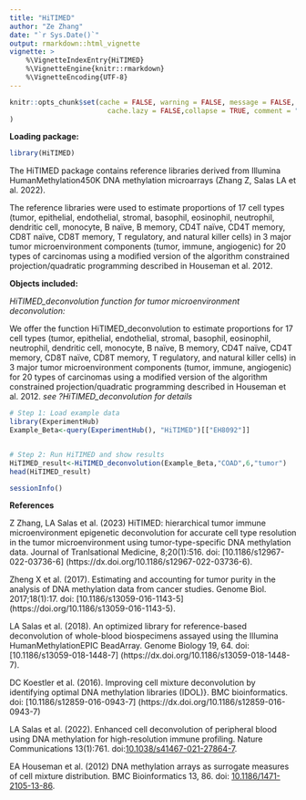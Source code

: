 ```yaml
---
title: "HiTIMED"
author: "Ze Zhang"
date: "`r Sys.Date()`"
output: rmarkdown::html_vignette
vignette: >
    %\VignetteIndexEntry{HiTIMED}
    %\VignetteEngine{knitr::rmarkdown}
    %\VignetteEncoding{UTF-8}
---
```


```r
knitr::opts_chunk$set(cache = FALSE, warning = FALSE, message = FALSE, 
                        cache.lazy = FALSE,collapse = TRUE, comment = "#>"
)
```

**Loading package:**  
```r
library(HiTIMED)

```
The HiTIMED package contains reference libraries derived from 
Illumina HumanMethylation450K DNA methylation 
microarrays (Zhang Z, Salas LA et al. 2022).

The reference libraries were used to estimate proportions of 17 cell types 
(tumor, epithelial, endothelial, stromal, basophil, eosinophil, neutrophil, 
dendritic cell, monocyte, B naïve, B memory, CD4T naïve, CD4T memory,
CD8T naïve, CD8T memory, T regulatory, and natural killer cells) in 3 major 
tumor microenvironment components (tumor, immune, angiogenic) for 20 types 
of carcinomas using a modified version of the algorithm constrained 
projection/quadratic programming described in Houseman et al. 2012. 

**Objects included:**  

*HiTIMED_deconvolution function for tumor microenvironment deconvolution:* 
 
 We offer the function HiTIMED_deconvolution to estimate proportions for 17 
 cell types (tumor, epithelial, endothelial, stromal, basophil, eosinophil, 
 neutrophil, dendritic cell, monocyte, B naïve, B memory, CD4T naïve, CD4T 
 memory, CD8T naïve, CD8T memory, T regulatory, and natural killer cells) in 
 3 major tumor microenvironment components (tumor, immune, angiogenic) for 20 
 types of carcinomas using a modified version of the algorithm constrained 
 projection/quadratic programming described in Houseman et al. 2012. 
 *see ?HiTIMED_deconvolution for details*  
```r
# Step 1: Load example data
library(ExperimentHub)
Example_Beta<-query(ExperimentHub(), "HiTIMED")[["EH8092"]]


# Step 2: Run HiTIMED and show results
HiTIMED_result<-HiTIMED_deconvolution(Example_Beta,"COAD",6,"tumor")
head(HiTIMED_result)

```

```r
sessionInfo()
```


**References**

Z Zhang, LA Salas et al. (2023) HiTIMED: hierarchical tumor immune 
microenvironment epigenetic deconvolution for accurate cell type resolution 
in the tumor microenvironment using tumor-type-specific DNA methylation data.
Journal of Tranlsational Medicine, 8;20(1):516. 
doi: [10.1186/s12967-022-03736-6] 
(https://dx.doi.org/10.1186/s12967-022-03736-6).


Zheng X et al. (2017). Estimating and accounting for tumor 
purity in the analysis of DNA methylation data from cancer studies. Genome Biol. 
2017;18(1):17. doi: [10.1186/s13059-016-1143-5]
(https://doi.org/10.1186/s13059-016-1143-5). 


LA Salas et al. (2018). An optimized library for reference-based deconvolution
of whole-blood biospecimens assayed using the Illumina HumanMethylationEPIC 
BeadArray. Genome Biology 19, 64. doi: [10.1186/s13059-018-1448-7]
(https://dx.doi.org/10.1186/s13059-018-1448-7).


DC Koestler et al. (2016). Improving cell mixture deconvolution
by identifying optimal DNA methylation libraries (IDOL)}. BMC bioinformatics.
doi: [10.1186/s12859-016-0943-7]
(https://dx.doi.org/10.1186/s12859-016-0943-7)


LA Salas et al. (2022). Enhanced cell deconvolution of peripheral blood using 
DNA methylation for high-resolution immune profiling. 
Nature Communications 13(1):761. 
doi:[10.1038/s41467-021-27864-7](https://dx.doi.org/10.1038/s41467-021-27864-7).  


EA Houseman et al. (2012) DNA methylation arrays as surrogate
measures of cell mixture distribution. BMC Bioinformatics 13, 86.
doi: [10.1186/1471-2105-13-86](https://dx.doi.org/10.1186/1471-2105-13-86).  

